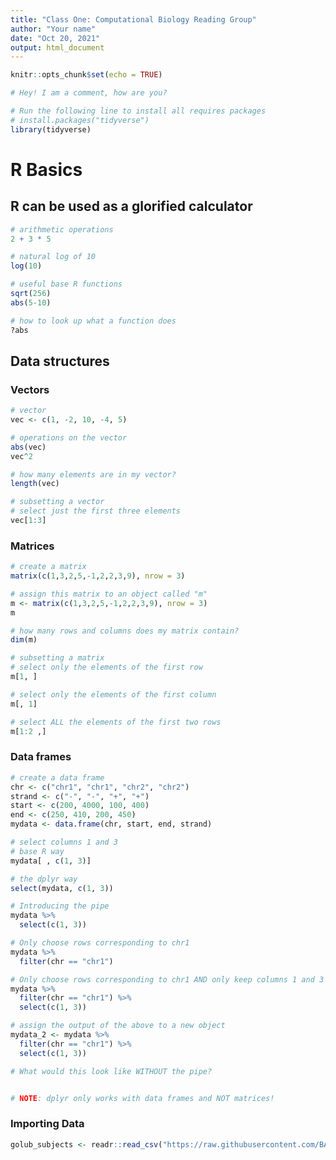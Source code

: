 ```yaml
---
title: "Class One: Computational Biology Reading Group"
author: "Your name"
date: "Oct 20, 2021"
output: html_document
---
```


```r
knitr::opts_chunk$set(echo = TRUE)

# Hey! I am a comment, how are you?

# Run the following line to install all requires packages
# install.packages("tidyverse")
library(tidyverse) 
```

# R Basics

## R can be used as a glorified calculator  

```r
# arithmetic operations
2 + 3 * 5

# natural log of 10
log(10)

# useful base R functions
sqrt(256)
abs(5-10)

# how to look up what a function does
?abs
```

## Data structures 

### Vectors

```r
# vector
vec <- c(1, -2, 10, -4, 5)

# operations on the vector
abs(vec)
vec^2

# how many elements are in my vector?
length(vec)

# subsetting a vector
# select just the first three elements
vec[1:3]
```

### Matrices

```r
# create a matrix
matrix(c(1,3,2,5,-1,2,2,3,9), nrow = 3)

# assign this matrix to an object called "m"
m <- matrix(c(1,3,2,5,-1,2,2,3,9), nrow = 3)
m

# how many rows and columns does my matrix contain?
dim(m)

# subsetting a matrix
# select only the elements of the first row
m[1, ]

# select only the elements of the first column
m[, 1]

# select ALL the elements of the first two rows
m[1:2 ,]
```

### Data frames

```r
# create a data frame
chr <- c("chr1", "chr1", "chr2", "chr2")
strand <- c("-", "-", "+", "+")
start <- c(200, 4000, 100, 400)
end <- c(250, 410, 200, 450)
mydata <- data.frame(chr, start, end, strand)

# select columns 1 and 3
# base R way
mydata[ , c(1, 3)]

# the dplyr way
select(mydata, c(1, 3))

# Introducing the pipe
mydata %>% 
  select(c(1, 3))

# Only choose rows corresponding to chr1
mydata %>% 
  filter(chr == "chr1")

# Only choose rows corresponding to chr1 AND only keep columns 1 and 3
mydata %>% 
  filter(chr == "chr1") %>% 
  select(c(1, 3))

# assign the output of the above to a new object
mydata_2 <- mydata %>% 
  filter(chr == "chr1") %>% 
  select(c(1, 3))

# What would this look like WITHOUT the pipe?


# NOTE: dplyr only works with data frames and NOT matrices!
```

### Importing Data

```r
golub_subjects <- readr::read_csv("https://raw.githubusercontent.com/BAREJAA/website_for_john/master/datasets/golub_kaggle/golub_subjects.csv")
```

